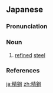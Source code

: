 ==Japanese==
{{ja-kanjitab|せい|こう|yomi=o}}

===Pronunciation===
{{ja-pron|yomi=o|せいこう|acc=0|acc_ref=DJR,NHK}}

===Noun===
{{ja-noun|せいこう|hhira=せいかう}}

# [[refine]]d [[steel]]

===References===
<references/>

[[ja:精鋼]]
[[zh:精鋼]]